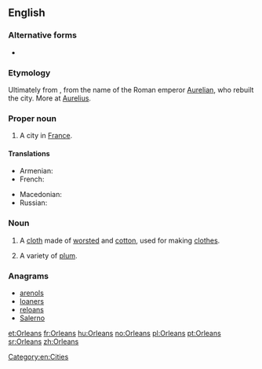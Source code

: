 ==English==
{{wikipedia}}

===Alternative forms===
* {{l|en|Orléans}}

===Etymology===
Ultimately from {{etyl|la|en}} {{term|Aurelianum|lang=en}}, from the name of the Roman emperor [[w:Aurelian|Aurelian]], who rebuilt the city.  More at [[Aurelius]].

===Proper noun===
{{en-proper noun}}

# A city in [[France]].

====Translations====
{{trans-top|a city in France}}
* Armenian: {{t-|hy|Օռլեան|tr=Ōṙlean|sc=Armn}}
* French: {{t+|fr|Orléans}}
{{trans-mid}}
* Macedonian: {{t-|mk|Орлеан|m|tr=Orleán}}
* Russian: {{t-|ru|Орлеан|m|tr=Orleán}}
{{trans-bottom}}

===Noun===
{{en-noun|Orleans|-}}

# {{uncountable}} A [[cloth]] made of [[worsted]] and [[cotton]], used for making [[clothes]].
# {{countable}} A variety of [[plum]].

{{Webster 1913}}

===Anagrams===
* [[arenols#English|arenols]]
* [[loaners#English|loaners]]
* [[reloans#English|reloans]]
* [[Salerno#English|Salerno]]

[[Category:en:Cities]]

[[et:Orleans]]
[[fr:Orleans]]
[[hu:Orleans]]
[[no:Orleans]]
[[pl:Orleans]]
[[pt:Orleans]]
[[sr:Orleans]]
[[zh:Orleans]]